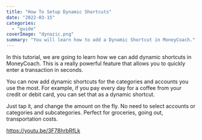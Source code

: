 ```yaml
---
title: "How To Setup Dynamic Shortcuts"
date: "2022-03-15"
categories: 
  - "guide"
coverImage: "dynazic.png"
summary: "You will learn how to add a Dynamic Shortcut in MoneyCoach."
---
```


In this tutorial, we are going to learn how we can add dynamic shortcuts in MoneyCoach. This is a really powerful feature that allows you to quickly enter a transaction in seconds.

You can now add dynamic shortcuts for the categories and accounts you use the most. For example, if you pay every day for a coffee from your credit or debit card, you can set that as a dynamic shortcut.

Just tap it, and change the amount on the fly. No need to select accounts or categories and subcategories. Perfect for groceries, going out, transportation costs.

https://youtu.be/3F78hrbRfLk
